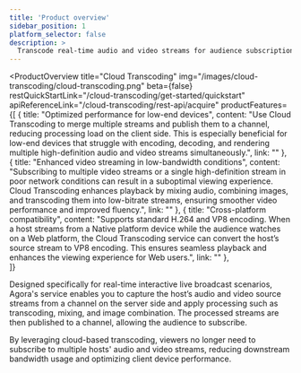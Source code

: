```yaml
---
title: 'Product overview'
sidebar_position: 1
platform_selector: false
description: >
  Transcode real-time audio and video streams for audience subscription.
---
```


<ProductOverview
    title="Cloud Transcoding"
    img="/images/cloud-transcoding/cloud-transcoding.png"
    beta={false}
    restQuickStartLink="/cloud-transcoding/get-started/quickstart"
    apiReferenceLink="/cloud-transcoding/rest-api/acquire"
    productFeatures={[
        {
            title: "Optimized performance for low-end devices",
            content: "Use Cloud Transcoding to merge multiple streams and publish them to a channel, reducing processing load on the client side. This is especially beneficial for low-end devices that struggle with encoding, decoding, and rendering multiple high-definition audio and video streams simultaneously.",
            link: ""
        },
        {
            title: "Enhanced video streaming in low-bandwidth conditions",
            content: "Subscribing to multiple video streams or a single high-definition stream in poor network conditions can result in a suboptimal viewing experience. Cloud Transcoding enhances playback by mixing audio, combining images, and transcoding them into low-bitrate streams, ensuring smoother video performance and improved fluency.",
            link: ""
        },
        {
            title: "Cross-platform compatibility",
            content: "Supports standard H.264 and VP8 encoding. When a host streams from a Native platform device while the audience watches on a Web platform, the Cloud Transcoding service can convert the host’s source stream to VP8 encoding. This ensures seamless playback and enhances the viewing experience for Web users.",
            link: ""
        },        
    ]}

>

Designed specifically for real-time interactive live broadcast scenarios, Agora's <Vpd k="NAME" /> service enables you to capture the host’s audio and video source streams from a <Vg k="VSDK" /> channel on the server side and apply processing such as transcoding, mixing, and image combination. The processed streams are then published to a <Vg k="VSDK" /> channel, allowing the audience to subscribe.

By leveraging cloud-based transcoding, viewers no longer need to subscribe to multiple hosts' audio and video streams, reducing downstream bandwidth usage and optimizing client device performance.

</ProductOverview>